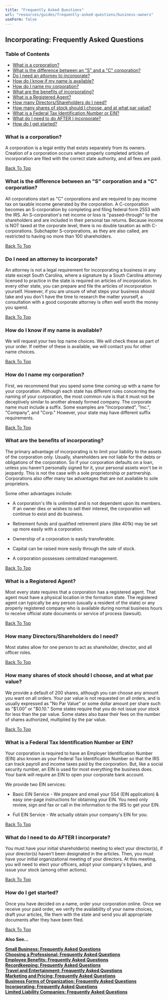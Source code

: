 ```yaml
---
title: "Frequently Asked Questions"
url: "resources/guides/frequently-asked-questions/business-owners"
useForm: false
---
```



Incorporating: Frequently Asked Questions
-----------------------------------------

### Table of Contents

*   [What is a corporation?](#1)
*   [What is the difference between an "S" and a "C" corporation?](#2)
*   [Do I need an attorney to incorporate?](#3)
*   [How do I know if my name is available?](#4)
*   [How do I name my corporation?](#5)
*   [What are the benefits of incorporating?](#6)
*   [What is a Registered Agent?](#7)
*   [How many Directors/Shareholders do I need?](#8)
*   [How many shares of stock should I choose, and at what par value?](#9)
*   [What is a Federal Tax Identification Number or EIN?](#10)
*   [What do I need to do AFTER I incorporate?](#11)
*   [How do I get started?](#12)

### What is a corporation?

A corporation is a legal entity that exists separately from its owners. Creation of a corporation occurs when properly completed articles of incorporation are filed with the correct state authority, and all fees are paid.

[Back To Top](#top)

### What is the difference between an "S" corporation and a "C" corporation?

All corporations start as "C" corporations and are required to pay income tax on taxable income generated by the corporation. A C-corporation becomes an S-corporation by completing and filing federal form 2553 with the IRS. An S-corporation's net income or loss is "passed-through" to the shareholders and are included in their personal tax returns. Because income is NOT taxed at the corporate level, there is no double taxation as with C-corporations. Subchapter S-corporations, as they are also called, are restricted to having no more than 100 shareholders.

[Back To Top](#top)

### Do I need an attorney to incorporate?

An attorney is not a legal requirement for incorporating a business in any state except South Carolina, where a signature by a South Carolina attorney licensed to practice in the state is required on articles of incorporation. In every other state, you can prepare and file the articles of incorporation yourself. However, if you are unsure of what steps your business should take and you don't have the time to research the matter yourself, a consultation with a good corporate attorney is often well worth the money you spend.

[Back To Top](#top)

### How do I know if my name is available?

We will request your two top name choices. We will check these as part of your order. If neither of these is available, we will contact you for other name choices.

[Back To Top](#top)

### How do I name my corporation?

First, we recommend that you spend some time coming up with a name for your corporation. Although each state has different rules concerning the naming of your corporation, the most common rule is that it must not be deceptively similar to another already formed company. The corporate name must include a suffix. Some examples are "Incorporated", "Inc.", "Company", and "Corp." However, your state may have different suffix requirements.

[Back To Top](#top)

### What are the benefits of incorporating?

The primary advantage of incorporating is to limit your liability to the assets of the corporation only. Usually, shareholders are not liable for the debts or obligations of the corporation. So if your corporation defaults on a loan, unless you haven't personally signed for it, your personal assets won't be in jeopardy. This is not the case with a sole proprietorship or partnership. Corporations also offer many tax advantages that are not available to sole proprietors.

Some other advantages include:

*   A corporation's life is unlimited and is not dependent upon its members. If an owner dies or wishes to sell their interest, the corporation will continue to exist and do business.
    
*   Retirement funds and qualified retirement plans (like 401k) may be set up more easily with a corporation.
    
*   Ownership of a corporation is easily transferable.
    
*   Capital can be raised more easily through the sale of stock.
    
*   A corporation possesses centralized management.
    

[Back To Top](#top)

### What is a Registered Agent?

Most every state requires that a corporation has a registered agent. That agent must have a physical location in the formation state. The registered agent can typically be any person (usually a resident of the state) or any properly registered company who is available during normal business hours to receive official state documents or service of process (lawsuit).

[Back To Top](#top)

### How many Directors/Shareholders do I need?

Most states allow for one person to act as shareholder, director, and all officer roles.

[Back To Top](#top)

### How many shares of stock should I choose, and at what par value?

We provide a default of 200 shares, although you can choose any amount you want on all orders. Your par value is not requested on all orders, and is usually expressed as "No Par Value" or some dollar amount per share such as "$1.00" or "$0.10." Some states require that you do not issue your stock for less than the par value. Some states also base their fees on the number of shares authorized, multiplied by the par value.

[Back To Top](#top)

### What is a Federal Tax Identification Number or EIN?

Your corporation is required to have an Employer Identification Number (EIN) also known as your Federal Tax Identification Number so that the IRS can track payroll and income taxes paid by the corporation. But, like a social security number, an EIN is used for most everything the business does. Your bank will require an EIN to open your corporate bank account.

We provide two EIN services:

*   Basic EIN Service \- We prepare and email your SS4 (EIN application) & easy one-page instructions for obtaining your EIN. You need only review, sign and fax or call in the information to the IRS to get your EIN.
    
*   Full EIN Service - We actually obtain your company's EIN for you.
    

[Back To Top](#top)

### What do I need to do AFTER I incorporate?

You must have your initial shareholder(s) meeting to elect your director(s), if your director(s) haven't been designated in the articles. Then, you must have your initial organizational meeting of your directors. At this meeting, you will need to elect your officers, adopt your company's bylaws, and issue your stock (among other actions).

[Back To Top](#top)

### How do I get started?

Once you have decided on a name, order your corporation online. Once we receive your paid order, we verify the availability of your name choices, draft your articles, file them with the state and send you all appropriate documents after they have been filed.

[Back To Top](#top)

**Also See...**

[**Small Business: Frequently Asked Questions**](/resources/guides/frequently-asked-questions/small-business-faq)  
[**Choosing a Professional: Frequently Asked Questions**](/resources/guides/frequently-asked-questions/choosing-professional-faq)  
[**Employee Benefits: Frequently Asked Questions**](/resources/guides/frequently-asked-questions/employee-benefits-faq)  
[**Recordkeeping: Frequently Asked Questions**](/resources/guides/frequently-asked-questions/recordkeeping-faq)  
[**Travel and Entertainment: Frequently Asked Questions**](/resources/guides/frequently-asked-questions/travel-entertainment-faq)  
[**Marketing and Pricing: Frequently Asked Questions**](/resources/guides/frequently-asked-questions/marketing-pricing-faq)  
[**Business Forms of Organization: Frequently Asked Questions**](/resources/guides/frequently-asked-questions/business-forms-organization-faq)  
[**Incorporating: Frequently Asked Questions**](/resources/guides/frequently-asked-questions/incorporating-faq)  
[**Limited Liability Companies: Frequently Asked Questions**](/resources/guides/frequently-asked-questions/limited-liability-companies-faq)  
